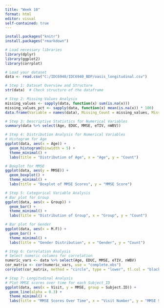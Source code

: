 ```yaml
---
title: "Week 10"
format: html
editor: visual
self-contained: true
---
```


```r
install.packages("knitr")
install.packages("rmarkdown")

# Load necessary libraries
library(dplyr)
library(ggplot2)
library(corrplot)

# Load your dataset
data <- read.csv("C:/IDC6940/IDC6940_BDP/oasis_longitudinal.csv")

# Step 1: Dataset Overview and Structure
str(data)  # Check structure of the dataframe

# Step 2: Missing Values Analysis
missing_values <- sapply(data, function(x) sum(is.na(x)))
missing_values_pct <- sapply(data, function(x) mean(is.na(x)) * 100)
data.frame(Variable = names(data), Missing_Count = missing_values, Missing_Percent = missing_values_pct)

# Step 3: Descriptive Statistics for Numerical Variables
summary(data %>% select(Age, EDUC, MMSE, eTIV, nWBV))

# Step 4: Distribution Analysis for Numerical Variables
# Histogram for Age
ggplot(data, aes(x = Age)) + 
  geom_histogram(binwidth = 5) + 
  theme_minimal() + 
  labs(title = "Distribution of Age", x = "Age", y = "Count")

# Boxplot for MMSE
ggplot(data, aes(y = MMSE)) + 
  geom_boxplot() + 
  theme_minimal() + 
  labs(title = "Boxplot of MMSE Scores", y = "MMSE Score")

# Step 5: Categorical Variable Analysis
# Bar plot for Group
ggplot(data, aes(x = Group)) + 
  geom_bar() + 
  theme_minimal() + 
  labs(title = "Distribution of Group", x = "Group", y = "Count")

# Bar plot for Gender
ggplot(data, aes(x = M.F)) + 
  geom_bar() + 
  theme_minimal() + 
  labs(title = "Gender Distribution", x = "Gender", y = "Count")

# Step 6: Correlation Analysis
# Select numeric columns for correlation
numeric_vars <- data %>% select(Age, EDUC, MMSE, eTIV, nWBV)
cor_matrix <- cor(numeric_vars, use = "complete.obs")
corrplot(cor_matrix, method = "circle", type = "lower", tl.col = "black")

# Step 7: Longitudinal Analysis
# Plot MMSE scores over time for each Subject_ID
ggplot(data, aes(x = Visit, y = MMSE, group = Subject.ID)) + 
  geom_line(alpha = 0.3) + 
  theme_minimal() + 
  labs(title = "MMSE Scores Over Time", x = "Visit Number", y = "MMSE Score")
```
